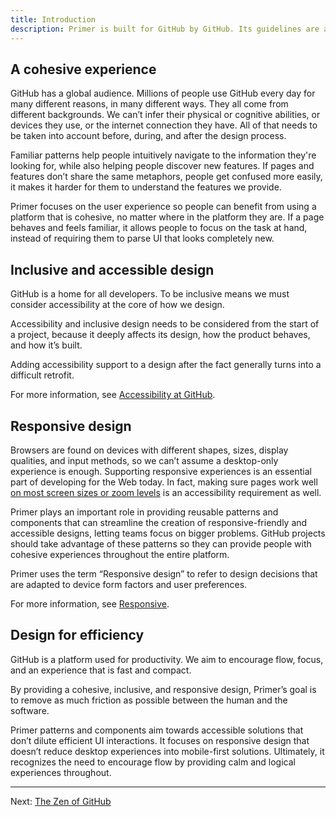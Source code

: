 ```yaml
---
title: Introduction
description: Primer is built for GitHub by GitHub. Its guidelines are a collection of open source principles, standards, and recommendations for designing GitHub. As a design language, Primer provides common grammar and vocabulary to build cohesive, accessible, responsive, and efficient experiences.
---
```


## A cohesive experience

GitHub has a global audience. Millions of people use GitHub every day for many different reasons, in many different ways. They all come from different backgrounds. We can’t infer their physical or cognitive abilities, or devices they use, or the internet connection they have. All of that needs to be taken into account before, during, and after the design process.

Familiar patterns help people intuitively navigate to the information they're looking for, while also helping people discover new features. If pages and features don’t share the same metaphors, people get confused more easily, it makes it harder for them to understand the features we provide.

Primer focuses on the user experience so people can benefit from using a platform that is cohesive, no matter where in the platform they are. If a page behaves and feels familiar, it allows people to focus on the task at hand, instead of requiring them to parse UI that looks completely new.

## Inclusive and accessible design

GitHub is a home for all developers. To be inclusive means we must consider accessibility at the core of how we design.

Accessibility and inclusive design needs to be considered from the start of a project, because it deeply affects its design, how the product behaves, and how it’s built.

Adding accessibility support to a design after the fact generally turns into a difficult retrofit.

For more information, see [Accessibility at GitHub](/accessibility/accessibility-at-github).

## Responsive design

Browsers are found on devices with different shapes, sizes, display qualities, and input methods, so we can’t assume a desktop-only experience is enough. Supporting responsive experiences is an essential part of developing for the Web today. In fact, making sure pages work well [on most screen sizes or zoom levels](https://www.w3.org/WAI/WCAG21/Understanding/reflow.html) is an accessibility requirement as well.

Primer plays an important role in providing reusable patterns and components that can streamline the creation of responsive-friendly and accessible designs, letting teams focus on bigger problems. GitHub projects should take advantage of these patterns so they can provide people with cohesive experiences throughout the entire platform.

Primer uses the term “Responsive design” to refer to design decisions that are adapted to device form factors and user preferences.

For more information, see [Responsive](/foundations/responsive).

## Design for efficiency

GitHub is a platform used for productivity. We aim to encourage flow, focus, and an experience that is fast and compact.

By providing a cohesive, inclusive, and responsive design, Primer’s goal is to remove as much friction as possible between the human and the software.

Primer patterns and components aim towards accessible solutions that don’t dilute efficient UI interactions. It focuses on responsive design that doesn’t reduce desktop experiences into mobile-first solutions. Ultimately, it recognizes the need to encourage flow by providing calm and logical experiences throughout.

---

Next: [The Zen of GitHub](/foundations/zen)
